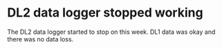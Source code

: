 # DL2 data logger stopped working

The DL2 data logger started to stop on this week. DL1 data was okay and there was no data loss.
